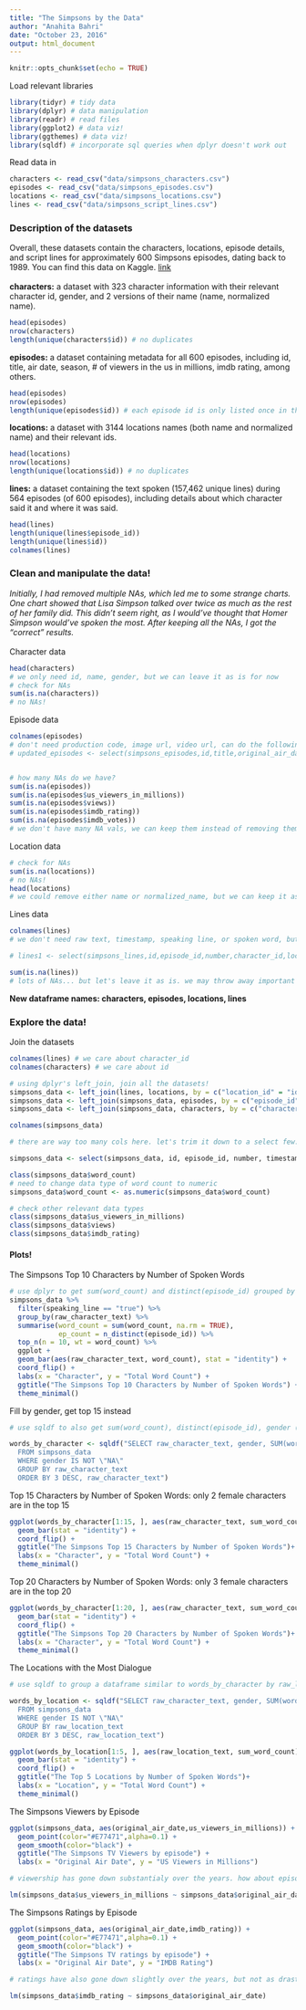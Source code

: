 ```yaml
---
title: "The Simpsons by the Data"
author: "Anahita Bahri"
date: "October 23, 2016"
output: html_document
---
```


```r
knitr::opts_chunk$set(echo = TRUE)
```

Load relevant libraries
```r
library(tidyr) # tidy data
library(dplyr) # data manipulation
library(readr) # read files
library(ggplot2) # data viz!
library(ggthemes) # data viz!
library(sqldf) # incorporate sql queries when dplyr doesn't work out
```

Read data in
```r
characters <- read_csv("data/simpsons_characters.csv")
episodes <- read_csv("data/simpsons_episodes.csv")
locations <- read_csv("data/simpsons_locations.csv")
lines <- read_csv("data/simpsons_script_lines.csv")
```

### Description of the datasets
Overall, these datasets contain the characters, locations, episode details, and script lines for approximately 600 Simpsons episodes, dating back to 1989. You can find this data on Kaggle. [link](https://www.kaggle.com/wcukierski/the-simpsons-by-the-data)
<br>
<br>
<b>characters:</b> a dataset with 323 character information with their relevant character id, gender, and 2 versions of their name (name, normalized name).
```r

head(episodes)
nrow(characters)
length(unique(characters$id)) # no duplicates

```

<b>episodes:</b> a dataset containing metadata for all 600 episodes, including id, title, air date, season, # of viewers in the us in millions, imdb rating, among others.
```r

head(episodes)
nrow(episodes)
length(unique(episodes$id)) # each episode id is only listed once in the id col, it isn't displayed in "logged style".

```

<b>locations:</b> a dataset with 3144 locations names (both name and normalized name) and their relevant ids. 
```r

head(locations)
nrow(locations)
length(unique(locations$id)) # no duplicates

```

<b>lines:</b> a dataset containing the text spoken (157,462 unique lines) during 564 episodes (of 600 episodes), including details about which character said it and where it was said. 
```r

head(lines)
length(unique(lines$episode_id))
length(unique(lines$id))
colnames(lines)

```


### Clean and manipulate the data!
<i>Initially, I had removed multiple NAs, which led me to some strange charts. One chart showed that Lisa Simpson talked over twice as much as the rest of her family did. This didn't seem right, as I would've thought that Homer Simpson would've spoken the most. After keeping all the NAs, I got the "correct" results.</i>
<br>
<br>
Character data
```r
head(characters)
# we only need id, name, gender, but we can leave it as is for now
# check for NAs
sum(is.na(characters))
# no NAs! 
```

Episode data
```r
colnames(episodes)
# don't need production code, image url, video url, can do the following, if needed, but i will continue with regular episodes dataset
# updated_episodes <- select(simpsons_episodes,id,title,original_air_date,season,number_in_season,number_in_series,us_viewers_in_millions,views,imdb_rating,imdb_votes) 


# how many NAs do we have? 
sum(is.na(episodes))
sum(is.na(episodes$us_viewers_in_millions))
sum(is.na(episodes$views))
sum(is.na(episodes$imdb_rating))
sum(is.na(episodes$imdb_votes))
# we don't have many NA vals, we can keep them instead of removing them completely, that way we don't throw away potentially relevant data

```

Location data
```r
# check for NAs
sum(is.na(locations))
# no NAs! 
head(locations)
# we could remove either name or normalized_name, but we can keep it as is for now. 
```

Lines data
```r
colnames(lines)
# we don't need raw text, timestamp, speaking line, or spoken word, but let's leave as is for now, we can compute the following if needed

# lines1 <- select(simpsons_lines,id,episode_id,number,character_id,location_id,raw_character_text,raw_location_text,normalized_text,word_count)

sum(is.na(lines))
# lots of NAs... but let's leave it as is. we may throw away important data otherwise. 

```

<b>New dataframe names: characters, episodes, locations, lines</b>
<br>

### Explore the data!

Join the datasets
```r
colnames(lines) # we care about character_id
colnames(characters) # we care about id

# using dplyr's left_join, join all the datasets! 
simpsons_data <- left_join(lines, locations, by = c("location_id" = "id"))
simpsons_data <- left_join(simpsons_data, episodes, by = c("episode_id" = "id"))
simpsons_data <- left_join(simpsons_data, characters, by = c("character_id" = "id"))

colnames(simpsons_data)

# there are way too many cols here. let's trim it down to a select few. 

simpsons_data <- select(simpsons_data, id, episode_id, number, timestamp_in_ms, speaking_line, raw_character_text, raw_location_text, normalized_text, word_count, title, original_air_date, season, number_in_season, number_in_series, us_viewers_in_millions, views, imdb_rating, gender)

class(simpsons_data$word_count)
# need to change data type of word count to numeric
simpsons_data$word_count <- as.numeric(simpsons_data$word_count)

# check other relevant data types
class(simpsons_data$us_viewers_in_millions)
class(simpsons_data$views)
class(simpsons_data$imdb_rating)

```


#### Plots!

The Simpsons Top 10 Characters by Number of Spoken Words
```r

# use dplyr to get sum(word_count) and distinct(episode_id) grouped by characters
simpsons_data %>%
  filter(speaking_line == "true") %>%
  group_by(raw_character_text) %>%
  summarise(word_count = sum(word_count, na.rm = TRUE),
            ep_count = n_distinct(episode_id)) %>%
  top_n(n = 10, wt = word_count) %>%
  ggplot +
  geom_bar(aes(raw_character_text, word_count), stat = "identity") +
  coord_flip() +
  labs(x = "Character", y = "Total Word Count") +
  ggtitle("The Simpsons Top 10 Characters by Number of Spoken Words") +
  theme_minimal()

```

Fill by gender, get top 15 instead
```r
# use sqldf to also get sum(word_count), distinct(episode_id), gender (not NA), grouped by characters

words_by_character <- sqldf("SELECT raw_character_text, gender, SUM(word_count) as sum_word_count, COUNT(DISTINCT episode_id) AS episode_count
  FROM simpsons_data
  WHERE gender IS NOT \"NA\"
  GROUP BY raw_character_text
  ORDER BY 3 DESC, raw_character_text")

```

Top 15 Characters by Number of Spoken Words: only 2 female characters are in the top 15
```r

ggplot(words_by_character[1:15, ], aes(raw_character_text, sum_word_count, fill = gender)) +
  geom_bar(stat = "identity") +
  coord_flip() +
  ggtitle("The Simpsons Top 15 Characters by Number of Spoken Words")+
  labs(x = "Character", y = "Total Word Count") +
  theme_minimal()

```

Top 20 Characters by Number of Spoken Words: only 3 female characters are in the top 20
```r
ggplot(words_by_character[1:20, ], aes(raw_character_text, sum_word_count, fill = gender)) +
  geom_bar(stat = "identity") +
  coord_flip() +
  ggtitle("The Simpsons Top 20 Characters by Number of Spoken Words")+
  labs(x = "Character", y = "Total Word Count") +
  theme_minimal()

```

The Locations with the Most Dialogue
```r
# use sqldf to group a dataframe similar to words_by_character by raw_location_text

words_by_location <- sqldf("SELECT raw_character_text, gender, SUM(word_count) as sum_word_count, COUNT(DISTINCT episode_id) AS episode_count, raw_location_text
  FROM simpsons_data
  WHERE gender IS NOT \"NA\"
  GROUP BY raw_location_text
  ORDER BY 3 DESC, raw_location_text")

ggplot(words_by_location[1:5, ], aes(raw_location_text, sum_word_count)) +
  geom_bar(stat = "identity") +
  coord_flip() +
  ggtitle("The Top 5 Locations by Number of Spoken Words")+
  labs(x = "Location", y = "Total Word Count") +
  theme_minimal()

```

The Simpsons Viewers by Episode
```r

ggplot(simpsons_data, aes(original_air_date,us_viewers_in_millions)) +
  geom_point(color="#E77471",alpha=0.1) +
  geom_smooth(color="black") +
  ggtitle("The Simpsons TV Viewers by episode") +
  labs(x = "Original Air Date", y = "US Viewers in Millions")

# viewership has gone down substantialy over the years. how about episode ratings over the years?

lm(simpsons_data$us_viewers_in_millions ~ simpsons_data$original_air_date)

```

The Simpsons Ratings by Episode
```r

ggplot(simpsons_data, aes(original_air_date,imdb_rating)) +
  geom_point(color="#E77471",alpha=0.1) +
  geom_smooth(color="black") +
  ggtitle("The Simpsons TV ratings by episode") +
  labs(x = "Original Air Date", y = "IMDB Rating")

# ratings have also gone down slightly over the years, but not as drastically as viewers. why may this be the case? the rise of tv streaming! 

lm(simpsons_data$imdb_rating ~ simpsons_data$original_air_date)

```

